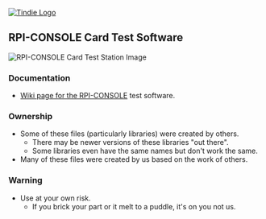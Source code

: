 <a href="https://www.tindie.com/products/land_boards/raspberry-pi-console-card-rpi-console-u/" >
<img src="http://land-boards.com/tindie/tindie-larges-v2.png" alt="Tindie Logo">
</img></a> 

== RPI-CONSOLE Card Test Software ==

<img src="http://land-boards.com/blwiki/images/f/f2/RP-Console-CCA-X1-4955-Ext40-640px.jpg" alt="RPI-CONSOLE Card Test Station Image"></img>

=== Documentation ===

*[http://land-boards.com/wiki/index.php?title=RPI-CONSOLE Wiki page for the RPI-CONSOLE] test software.

=== Ownership ===

* Some of these files (particularly libraries) were created by others.
** There may be newer versions of these libraries "out there".
** Some libraries even have the same names but don't work the same.
* Many of these files were created by us based on the work of others.

=== Warning ===

* Use at your own risk.
** If you brick your part or it melt to a puddle, it's on you not us.
